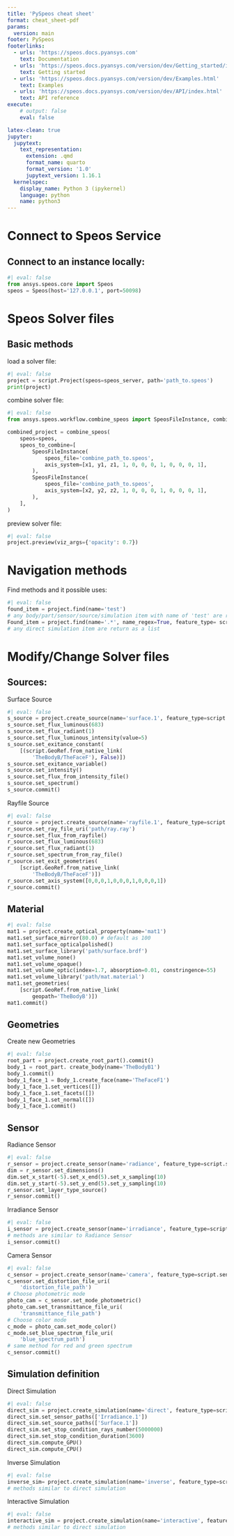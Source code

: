 ```yaml
---
title: 'PySpeos cheat sheet'
format: cheat_sheet-pdf
params:
  version: main
footer: PySpeos
footerlinks:
  - urls: 'https://speos.docs.pyansys.com'
    text: Documentation
  - urls: 'https://speos.docs.pyansys.com/version/dev/Getting_started/index.html'
    text: Getting started
  - urls: 'https://speos.docs.pyansys.com/version/dev/Examples.html'
    text: Examples
  - urls: 'https://speos.docs.pyansys.com/version/dev/API/index.html'
    text: API reference
execute:
    # output: false
    eval: false

latex-clean: true
jupyter:
  jupytext:
    text_representation:
      extension: .qmd
      format_name: quarto
      format_version: '1.0'
      jupytext_version: 1.16.1
  kernelspec:
    display_name: Python 3 (ipykernel)
    language: python
    name: python3
---
```


# Connect to Speos Service

## Connect to an instance locally:

```python
#| eval: false
from ansys.speos.core import Speos
speos = Speos(host='127.0.0.1', port=50098)
```

# Speos Solver files

## Basic methods

load a solver file:

```python
#| eval: false
project = script.Project(speos=speos_server, path='path_to.speos')
print(project)
```

combine solver file:

```python
#| eval: false
from ansys.speos.workflow.combine_speos import SpeosFileInstance, combine_speos

combined_project = combine_speos(
    speos=speos,
    speos_to_combine=[
        SpeosFileInstance(
            speos_file='combine_path_to.speos',
            axis_system=[x1, y1, z1, 1, 0, 0, 0, 1, 0, 0, 0, 1],
        ),
        SpeosFileInstance(
            speos_file='combine_path_to.speos',
            axis_system=[x2, y2, z2, 1, 0, 0, 0, 1, 0, 0, 0, 1],
        ),
    ],
)
```

preview solver file:

```python
#| eval: false
project.preview(viz_args={'opacity': 0.7})
```

# Navigation methods

Find methods and it possible uses:

```python
#| eval: false
found_item = project.find(name='test')
# any body/part/sensor/source/simulation item with name of 'test' are return as a list
Found_item = project.find(name='.*', name_regex=True, feature_type= script.simulation.Direct)
# any direct simulation item are return as a list
```

# Modify/Change Solver files

## Sources:

Surface Source

```python
#| eval: false
s_source = project.create_source(name='surface.1', feature_type=script.source.Surface)
s_source.set_flux_luminous(683)
s_source.set_flux_radiant(1)
s_source.set_flux_luminous_intensity(value=5)
s_source.set_exitance_constant(
    [(script.GeoRef.from_native_link(
        'TheBodyB/TheFaceF'), False)])
s_source.set_exitance_variable()
s_source.set_intensity()
s_source.set_flux_from_intensity_file()
s_source.set_spectrum()
s_source.commit()
```

Rayfile Source

```python
#| eval: false
r_source = project.create_source(name='rayfile.1', feature_type=script.source.Rayfile)
r_source.set_ray_file_uri('path/ray.ray')
r_source.set_flux_from_rayfile()
r_source.set_flux_luminous(683)
r_source.set_flux_radiant(1)
r_source.set_spectrum_from_ray_file()
r_source.set_exit_geometries(
    [script.GeoRef.from_native_link(
        'TheBodyB/TheFaceF')])
r_source.set_axis_system([0,0,0,1,0,0,0,1,0,0,0,1])
r_source.commit()
```

## Material

```python
#| eval: false
mat1 = project.create_optical_property(name='mat1')
mat1.set_surface_mirror(80.0) # default as 100
mat1.set_surface_opticalpolished()
mat1.set_surface_library('path/surface.brdf')
mat1.set_volume_none()
mat1.set_volume_opaque()
mat1.set_volume_optic(index=1.7, absorption=0.01, constringence=55)
mat1.set_volume_library('path/mat.material')
mat1.set_geometries(
    [script.GeoRef.from_native_link(
        geopath='TheBodyB')])
mat1.commit()
```

## Geometries

Create new Geometries

```python
#| eval: false
root_part = project.create_root_part().commit()
body_1 = root_part. create_body(name='TheBodyB1')
body_1.commit()
body_1_face_1 = Body_1.create_face(name='TheFaceF1')
body_1_face_1.set_vertices([])
body_1_face_1.set_facets([])
body_1_face_1.set_normal([])
body_1_face_1.commit()
```

## Sensor

Radiance Sensor

```python
#| eval: false
r_sensor = project.create_sensor(name='radiance', feature_type=script.sensor.Radiance)
dim = r_sensor.set_dimensions()
dim.set_x_start(-5).set_x_end(5).set_x_sampling(10)
dim.set_y_start(-5).set_y_end(5).set_y_sampling(10)
r_sensor.set_layer_type_source()
r_sensor.commit()
```

Irradiance Sensor

```python
#| eval: false
i_sensor = project.create_sensor(name='irradiance', feature_type=script.sensor.Irradiance)
# methods are similar to Radiance Sensor
i_sensor.commit()

```

Camera Sensor

```python
#| eval: false
c_sensor = project.create_sensor(name='camera', feature_type=script.sensor.Camera)
c_sensor.set_distortion_file_uri(
    'distortion_file_path')
# Choose photometric mode
photo_cam = c_sensor.set_mode_photometric()
photo_cam.set_transmittance_file_uri(
    'transmittance_file_path')
# Choose color mode
c_mode = photo_cam.set_mode_color()
c_mode.set_blue_spectrum_file_uri(
    'blue_spectrum_path')
# same method for red and green spectrum
c_sensor.commit()
```

## Simulation definition

Direct Simulation

```python
#| eval: false
direct_sim = project.create_simulation(name='direct', feature_type=script.simulation.Direct)
direct_sim.set_sensor_paths(['Irradiance.1'])
direct_sim.set_source_paths(['Surface.1'])
direct_sim.set_stop_condition_rays_number(5000000)
direct_sim.set_stop_condition_duration(3600)
direct_sim.compute_GPU()
direct_sim.compute_CPU()
```

Inverse Simulation

```python
#| eval: false
inverse_sim= project.create_simulation(name='inverse', feature_type=script.simulation.Inverse)
# methods similar to direct simulation
```

Interactive Simulation

```python
#| eval: false
interactive_sim = project.create_simulation(name='interactive', feature_type=script.simulation.Interactive)
# methods similar to direct simulation
```